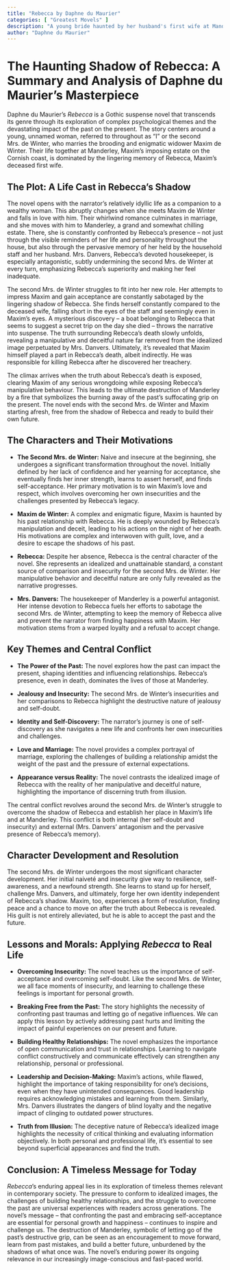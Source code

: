 ```yaml
---
title: "Rebecca by Daphne du Maurier"
categories: [ "Greatest Movels" ]
description: "A young bride haunted by her husband's first wife at Manderley."
author: "Daphne du Maurier"
---
```

# The Haunting Shadow of Rebecca: A Summary and Analysis of Daphne du Maurier's Masterpiece

Daphne du Maurier's *Rebecca* is a Gothic suspense novel that transcends its genre through its exploration of complex psychological themes and the devastating impact of the past on the present.  The story centers around a young, unnamed woman, referred to throughout as "I" or the second Mrs. de Winter, who marries the brooding and enigmatic widower Maxim de Winter. Their life together at Manderley, Maxim's imposing estate on the Cornish coast, is dominated by the lingering memory of Rebecca, Maxim's deceased first wife.

## The Plot: A Life Cast in Rebecca's Shadow

The novel opens with the narrator's relatively idyllic life as a companion to a wealthy woman. This abruptly changes when she meets Maxim de Winter and falls in love with him. Their whirlwind romance culminates in marriage, and she moves with him to Manderley, a grand and somewhat chilling estate.  There, she is constantly confronted by Rebecca's presence – not just through the visible reminders of her life and personality throughout the house, but also through the pervasive memory of her held by the household staff and her husband.  Mrs. Danvers, Rebecca's devoted housekeeper, is especially antagonistic, subtly undermining the second Mrs. de Winter at every turn, emphasizing Rebecca's superiority and making her feel inadequate.

The second Mrs. de Winter struggles to fit into her new role.  Her attempts to impress Maxim and gain acceptance are constantly sabotaged by the lingering shadow of Rebecca. She finds herself constantly compared to the deceased wife, falling short in the eyes of the staff and seemingly even in Maxim's eyes. A mysterious discovery – a boat belonging to Rebecca that seems to suggest a secret trip on the day she died – throws the narrative into suspense. The truth surrounding Rebecca's death slowly unfolds, revealing a manipulative and deceitful nature far removed from the idealized image perpetuated by Mrs. Danvers. Ultimately, it's revealed that Maxim himself played a part in Rebecca's death, albeit indirectly. He was responsible for killing Rebecca after he discovered her treachery.

The climax arrives when the truth about Rebecca's death is exposed, clearing Maxim of any serious wrongdoing while exposing Rebecca's manipulative behaviour. This leads to the ultimate destruction of Manderley by a fire that symbolizes the burning away of the past's suffocating grip on the present. The novel ends with the second Mrs. de Winter and Maxim starting afresh, free from the shadow of Rebecca and ready to build their own future.

##  The Characters and Their Motivations

* **The Second Mrs. de Winter:**  Naive and insecure at the beginning, she undergoes a significant transformation throughout the novel. Initially defined by her lack of confidence and her yearning for acceptance, she eventually finds her inner strength, learns to assert herself, and finds self-acceptance. Her primary motivation is to win Maxim's love and respect, which involves overcoming her own insecurities and the challenges presented by Rebecca's legacy.

* **Maxim de Winter:** A complex and enigmatic figure, Maxim is haunted by his past relationship with Rebecca. He is deeply wounded by Rebecca's manipulation and deceit, leading to his actions on the night of her death.  His motivations are complex and interwoven with guilt, love, and a desire to escape the shadows of his past.

* **Rebecca:**  Despite her absence, Rebecca is the central character of the novel.  She represents an idealized and unattainable standard, a constant source of comparison and insecurity for the second Mrs. de Winter. Her manipulative behavior and deceitful nature are only fully revealed as the narrative progresses.

* **Mrs. Danvers:** The housekeeper of Manderley is a powerful antagonist.  Her intense devotion to Rebecca fuels her efforts to sabotage the second Mrs. de Winter, attempting to keep the memory of Rebecca alive and prevent the narrator from finding happiness with Maxim.  Her motivation stems from a warped loyalty and a refusal to accept change.

## Key Themes and Central Conflict

* **The Power of the Past:** The novel explores how the past can impact the present, shaping identities and influencing relationships. Rebecca's presence, even in death, dominates the lives of those at Manderley.

* **Jealousy and Insecurity:** The second Mrs. de Winter's insecurities and her comparisons to Rebecca highlight the destructive nature of jealousy and self-doubt.

* **Identity and Self-Discovery:** The narrator’s journey is one of self-discovery as she navigates a new life and confronts her own insecurities and challenges.

* **Love and Marriage:** The novel provides a complex portrayal of marriage, exploring the challenges of building a relationship amidst the weight of the past and the pressure of external expectations.

* **Appearance versus Reality:** The novel contrasts the idealized image of Rebecca with the reality of her manipulative and deceitful nature, highlighting the importance of discerning truth from illusion.

The central conflict revolves around the second Mrs. de Winter's struggle to overcome the shadow of Rebecca and establish her place in Maxim's life and at Manderley. This conflict is both internal (her self-doubt and insecurity) and external (Mrs. Danvers' antagonism and the pervasive presence of Rebecca’s memory).

## Character Development and Resolution

The second Mrs. de Winter undergoes the most significant character development. Her initial naiveté and insecurity give way to resilience, self-awareness, and a newfound strength. She learns to stand up for herself, challenge Mrs. Danvers, and ultimately, forge her own identity independent of Rebecca's shadow. Maxim, too, experiences a form of resolution, finding peace and a chance to move on after the truth about Rebecca is revealed. His guilt is not entirely alleviated, but he is able to accept the past and the future.

## Lessons and Morals: Applying *Rebecca* to Real Life

* **Overcoming Insecurity:** The novel teaches us the importance of self-acceptance and overcoming self-doubt. Like the second Mrs. de Winter, we all face moments of insecurity, and learning to challenge these feelings is important for personal growth.

* **Breaking Free from the Past:** The story highlights the necessity of confronting past traumas and letting go of negative influences.  We can apply this lesson by actively addressing past hurts and limiting the impact of painful experiences on our present and future.

* **Building Healthy Relationships:** The novel emphasizes the importance of open communication and trust in relationships.  Learning to navigate conflict constructively and communicate effectively can strengthen any relationship, personal or professional.

* **Leadership and Decision-Making:** Maxim's actions, while flawed, highlight the importance of taking responsibility for one's decisions, even when they have unintended consequences. Good leadership requires acknowledging mistakes and learning from them.  Similarly, Mrs. Danvers illustrates the dangers of blind loyalty and the negative impact of clinging to outdated power structures.

* **Truth from Illusion:** The deceptive nature of Rebecca’s idealized image highlights the necessity of critical thinking and evaluating information objectively. In both personal and professional life, it's essential to see beyond superficial appearances and find the truth.

## Conclusion: A Timeless Message for Today

*Rebecca*'s enduring appeal lies in its exploration of timeless themes relevant in contemporary society.  The pressure to conform to idealized images, the challenges of building healthy relationships, and the struggle to overcome the past are universal experiences with readers across generations.  The novel's message – that confronting the past and embracing self-acceptance are essential for personal growth and happiness – continues to inspire and challenge us. The destruction of Manderley, symbolic of letting go of the past’s destructive grip, can be seen as an encouragement to move forward, learn from past mistakes, and build a better future, unburdened by the shadows of what once was.  The novel’s enduring power its ongoing relevance in our increasingly image-conscious and fast-paced world.

